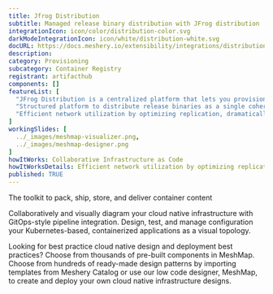 ```yaml
---
title: Jfrog Distribution
subtitle: Managed release binary distribution with JFrog distribution
integrationIcon: icon/color/distribution-color.svg
darkModeIntegrationIcon: icon/white/distribution-white.svg
docURL: https://docs.meshery.io/extensibility/integrations/distribution
description: 
category: Provisioning
subcategory: Container Registry
registrant: artifacthub
components: []
featureList: [
  "JFrog Distribution is a centralized platform that lets you provision software release distribution",
  "Structured platform to distribute release binaries as a single coherent release bundle.",
  "Efficient network utilization by optimizing replication, dramatically reducing network load and release bundle synchronization time from source Artifactory to target instance or Edge node."
]
workingSlides: [
  ../_images/meshmap-visualizer.png,
  ../_images/meshmap-designer.png
]
howItWorks: Collaborative Infrastructure as Code
howItWorksDetails: Efficient network utilization by optimizing replication, dramatically reducing network load and release bundle synchronization time from source Artifactory to target instance or Edge node.
published: TRUE
---
```

<p>
The toolkit to pack, ship, store, and deliver container content
</p>
<p>
    Collaboratively and visually diagram your cloud native infrastructure with GitOps-style pipeline integration. Design, test, and manage configuration your Kubernetes-based, containerized applications as a visual topology.
</p>
<p>
    Looking for best practice cloud native design and deployment best practices? Choose from thousands of pre-built components in MeshMap. Choose from hundreds of ready-made design patterns by importing templates from Meshery Catalog or use our low code designer, MeshMap, to create and deploy your own cloud native infrastructure designs.
</p>
